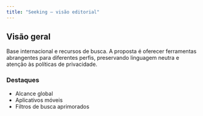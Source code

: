 ```yaml
---
title: "Seeking — visão editorial"
---
```


## Visão geral

Base internacional e recursos de busca. A proposta é oferecer ferramentas
abrangentes para diferentes perfis, preservando linguagem neutra e atenção às
políticas de privacidade.

### Destaques

- Alcance global
- Aplicativos móveis
- Filtros de busca aprimorados






